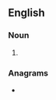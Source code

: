 ==English==

===Noun===
{{head|en|noun plural form}}

# {{plural of|photosite|lang=en}}

===Anagrams===
* {{anagrams|en|histotopes}}